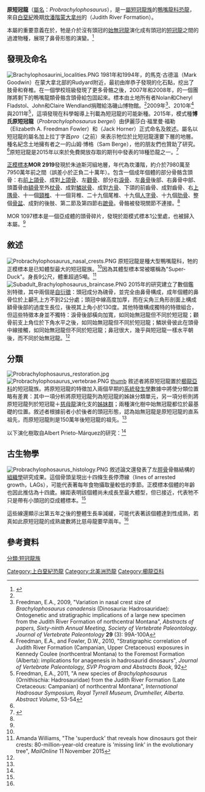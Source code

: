 {{automatic taxobox
|taxon=Probrachylophosaurus
|fossil_range=[[白堊紀|白堊紀]]晚期，{{fossil_range|79}}
|image=Probrachylophosaurus.PNG
|image_caption=頭骨
|authority=Freedman Fowler & Horner, 2015
|type_species='''博氏原短冠龍<br>''Probrachylophosaurus bergei'''''
|type_species_authority=Freedman Fowler & Horner, 2015}}

'''原短冠龍'''（[[屬名|屬名]]：''Probrachylophosaurus''），是一[[屬|屬]][[短冠龍族|短冠龍族]]的[[鴨嘴龍科|鴨嘴龍科]][[恐龍|恐龍]]，來自[[白堊紀|白堊紀]]晚期[[坎潘階|坎潘階]][[蒙大拿州|蒙大拿州]]的{{link-en|朱迪斯河組|Judith River Formation}}（Judith River Formation）。

本屬的重要意義在於，牠是介於沒有頭冠的[[始無冠龍|始無冠龍]]演化成有頭冠的[[短冠龍|短冠龍]]之間的過渡物種，展現了鼻骨形態的演變。<ref name="Fowler & Horner">{{Cite web |url=http://journals.plos.org/plosone/article?id=10.1371%2Fjournal.pone.0141304 |title=Fowler, Elizabeth A. Freedman, and John R. Horner. "A New Brachylophosaurin Hadrosaur (Dinosauria: Ornithischia) with an Intermediate Nasal Crest from the Campanian Judith River Formation of Northcentral Montana." ''PLOS One'' 10.11 (2015): e0141304. |access-date=2020-11-07 |archive-date=2021-02-11 |archive-url=https://web.archive.org/web/20210211140525/https://journals.plos.org/plosone/article?id=10.1371%2Fjournal.pone.0141304 |dead-url=no }}</ref>

==發現及命名==
[[File:Brachylophosaurini_localities.PNG|thumb]] 
1981年和1994年，{{link-en|加州大學古生物博物館|University of California Museum of Paleontology}}的馬克·古德溫（Mark Goodwin）在蒙大拿北部的Rudyard附近，最初由岸恭子發現的化石點，挖出了肢骨和脊椎。在一個學校班級發現了更多骨骼之後，2007年和2008年，{{link-en|洛磯山博物館|Museum of the Rockies}}的一個團隊將剩下的鴨嘴龍類骨骼含頭骨給包固起來。標本由土地所有者Nolan和Cheryl Fladstol、John和Claire Wendland捐贈給洛磯山博物館。<ref name="Fowler & Horner"/>2009年<ref>Freedman, E.A., 2009, "Variation in nasal crest size of ''Brachylophosaurus canadensis'' (Dinosauria: Hadrosauridae): Ontogenetic and stratigraphic implications of a large new specimen from the Judith River Formation of northcentral Montana", ''Abstracts of papers, Sixty-ninth Annual Meeting, Society of Vertebrate Paleontology. Journal of Vertebrate Paleontology'' '''29''' (3): 99A-100A</ref>、2010年<ref>Freedman, E.A., and Fowler, D.W., 2010, "Stratigraphic correlation of Judith River Formation (Campanian, Upper Cretaceous) exposures in Kennedy Coulee (northcentral Montana) to the Foremost Formation (Alberta): implications for anagenesis in hadrosaurid dinosaurs", ''Journal of Vertebrate Paleontology, SVP Program and Abstracts Book'', 92</ref>與2011年<ref>Freedman, E.A., 2011, "A new species of ''Brachylophosaurus'' (Ornithischia: Hadrosauridae) from the Judith River Formation (Late Cretaceous: Campanian) of northcentral Montana", ''International Hadrosaur Symposium, Royal Tyrrell Museum, Drumheller, Alberta. Abstract Volume'', 53-54</ref>，這項發現在科學報導上刊載為短冠龍的可能新種。2015年，模式種'''博氏原短冠龍'''（''Probrachylophosaurus bergei''）由伊麗莎白·福里曼·福勒（Elizabeth A. Freedman Fowler）和{{link-en|傑克·霍納|Jack Horner}}（Jack Horner）正式命名及敘述。屬名以短冠龍的屬名加上拉丁字首''pro''（之前）來表示牠位於比短冠龍還要下層的地層。種名紀念土地擁有者之一的山姆·博格（Sam Berge），他的朋友們也贊助了研究。<ref name="Fowler & Horner"/>原短冠龍是2015年以來於免費開放存取的期刊中發表的18種恐龍之一。<ref>{{cite web |title=The Open Access Dinosaurs of 2015 |url=http://blogs.plos.org/paleocomm/2016/01/06/the-open-access-dinosaurs-of-2015/ |publisher=PLOS Paleo |access-date=2016-01-30 |archive-url=https://web.archive.org/web/20170715023246/http://blogs.plos.org/paleocomm/2016/01/06/the-open-access-dinosaurs-of-2015/ |archive-date=2017-07-15 |url-status=dead |dead-url=no }}</ref>

[[正模標本|正模標本]]'''MOR 2919'''發現於朱迪斯河組地層，年代為坎潘階，約介於7980萬至7950萬年前之間（誤差小於正負二十萬年）。包含一個成年個體的部分骨骼含頭骨：右[[前上頜骨|前上頜骨]]、成對[[上頜骨|上頜骨]]、左[[顴骨|顴骨]]、部分右[[淚骨|淚骨]]、左[[鼻骨|鼻骨]]後部、右鼻骨中部、頭蓋骨由[[額骨|額骨]]至外[[枕骨|枕骨]]、成對[[鱗狀骨|鱗狀骨]]、成對[[方骨|方骨]]、下頜的前齒骨、成對齒骨、右[[上隅骨|上隅骨]]、十一個[[頸椎|頸椎]]、十一個背椎、二十九個尾椎、十九個[[人字骨|人字骨]]、十九個[[肋骨|肋骨]]、整個[[骨盆|骨盆]]、成對的後肢、第二節及第四節右[[蹠骨|蹠骨]]。骨骼被發現關節不連接。<ref name="Fowler & Horner"/>

MOR 1097標本是一個亞成體的頭骨碎片，發現於距模式標本1公里處，也被歸入本屬。<ref name="Fowler & Horner"/>

==敘述==
[[File:Probrachylophosaurus_nasal_crests.PNG|upright]]
原短冠龍是種大型鴨嘴龍科，牠的正模標本是已知體型最大的短冠龍族。<ref name="Fowler & Horner"/>因為其體型標本常被暱稱為"Super-Duck"。身長9公尺，體重超過5噸。<ref>Amanda Williams, "The 'superduck' that reveals how dinosaurs got their crests: 80-million-year-old creature is 'missing link' in the evolutionary tree", ''MailOnline'' 11 November 2015</ref>
[[File:Subadult_Brachylophosaurus_braincase.PNG|left]]
2015年的研究建立了數個鑑別特徵，其中兩個是[[自衍徵|自衍徵]]：頭冠成分為磈骨，並完全由鼻骨構成，成年個體的鼻骨位於上顳孔上方不到2公分處；頭冠中線高度加厚，而在尖角三角形剖面上構成額骨後部的過度生長位，後視其上角小於130度。其他特徵構成獨特的特徵組合，但這些特徵本身並不獨特：淚骨後部橫向加寬，如同始無冠龍但不同於短冠龍；顴骨前支上角位於下角水平之後，如同始無冠龍但不同於短冠龍；鱗狀骨彼此在頭骨中線接觸，如同始無冠龍但不同於短冠龍；鼻冠很大，幾乎與短冠龍一樣水平朝後，而不同於始無冠龍。<ref name="Fowler & Horner"/>

==分類==
[[File:Probrachylophosaurus_restoration.jpg|thumb]] 
[[File:Probrachylophosaurus_vertebrae.PNG|thumb]] 
[[file:Probrachylophosaurus.jpg|thumb]]
敘述者將原短冠龍置於[[櫛龍亞科|櫛龍亞科]]的短冠龍族。將原短冠龍的特徵加入兩個早期的[[系統發生學|系統發生學]]數據中將使分類位置略有差異：其中一項分析將原短冠龍列為短冠龍的姊妹分類單元，另一項分析則將原短冠龍列於短冠龍＋[[慈母龍|慈母龍]]演化支的[[姊妹群|姊妹群]]；兩種演化樹中始無冠龍都位於最基礎的位置。敘述者根據前者小於後者的頭冠形態，認為始無冠龍是原短冠龍的直系祖先，而原短冠龍則是150萬年後短冠龍的祖先。<ref name="Fowler & Horner"/>

以下演化樹取自Albert Prieto-Márquez的研究：<ref name="Fowler & Horner"/>

<center>{{clade| style=font-size:90%;line-height:80%
|label1= [[禽龍類|禽龍類]]<br>Iguanodontia 
|1={{clade
   |1=[[禽龍|禽龍]]<br>''Iguanodon''
   |2={{clade
     |1=[[巴克龍|巴克龍]]<br>''Bactrosaurus''
     |label2= [[鴨嘴龍超科|鴨嘴龍超科]]<br>Hadrosauridae 
     |2={{clade
       |1=[[鴨嘴龍|鴨嘴龍]]<br>''Hadrosaurus''
       |label2= [[櫛龍科|櫛龍科]]<br>Saurolophidae 
       |2={{clade
          |1=[[烏拉嘎龍|烏拉嘎龍]]<br>''Wulagasaurus''
          |2=[[冠龍|冠龍]]<br>''Corythosaurus''
          |label3= [[櫛龍亞科|櫛龍亞科]]<br>Saurolophinae 
          |3={{clade
            |1={{clade  
              |1=[[獨孤龍|獨孤龍]]<br>''Secernosaurus''
              |2={{clade
                 |1=[[小貴族龍|小貴族龍]]<br>''Kritosaurus''
                 |2=[[格里芬龍|格里芬龍]]<br>''Gryposaurus''
}}}}
|label3= [[短冠龍族|短冠龍族]]<br>Brachylophosaurini 
|3={{clade
  |1={{clade  
     |1=[[始無冠龍|始無冠龍]]<br>''Acristavus''
     |2={{clade
        |1='''原短冠龍<br>''Probrachylophosaurus'''''
        |2={{clade
           |1=[[短冠龍|短冠龍]]<br>''Brachylophosaurus''
           |2=[[慈母龍|慈母龍]]<br>''Maiasaura''
}}}}}}
|4={{clade
  |1=[[愛德蒙托龍|愛德蒙托龍]]<br>''Edmontosaurus''
  |2={{clade
      |1=[[原櫛龍|原櫛龍]]<br>''Prosaurolophus''
      |2=[[櫛龍|櫛龍]]''Saurolophus''
}}}}}}
 }}}}}}}}}}}}</center>

==古生物學==
[[File:Probrachylophosaurus_histology.PNG|thumb]] 
敘述論文還發表了左[[脛骨|脛骨]]骨骼結構的[[組織學|組織學]]研究成果。這個骨頭呈現出十四條生長停滯線（lines of arrested growth，LAGs），可能代表著每年食物攝取量較低的季節。正模標本個體的年齡也因此推估為十四歲。線距表明該個體尚未成長至最大體型，但已接近，代表牠不只是帶有小頭冠的亞成體標本。<ref name="Fowler & Horner"/>

這些線還顯示出第五年之後的整體生長率減緩，可能代表著該個體達到性成熟，若真如此原短冠龍的成熟歲數將比慈母龍要早兩年。<ref name="Fowler & Horner"/>

==參考資料==
{{Reflist}}

{{鳥腳亞目|H.}}
{{Taxonbar|from=Q21494374}}
[[Category:上白堊紀恐龍|Category:上白堊紀恐龍]]
[[Category:北美洲恐龍|Category:北美洲恐龍]]
[[Category:櫛龍亞科|Category:櫛龍亞科]]
[[分類:短冠龍族|分類:短冠龍族]]